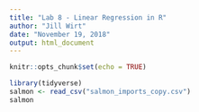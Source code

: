 ```yaml
---
title: "Lab 8 - Linear Regression in R"
author: "Jill Wirt"
date: "November 19, 2018"
output: html_document
---
```


```r
knitr::opts_chunk$set(echo = TRUE)
```

```r
library(tidyverse)
salmon <- read_csv("salmon_imports_copy.csv")
salmon
```

